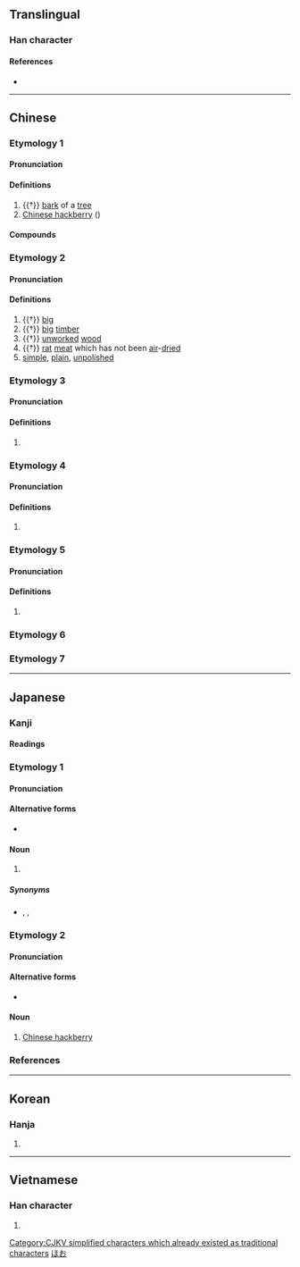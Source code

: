 {{character info/new}}
{{also|樸}}
==Translingual==

===Han character===
{{Han char|rn=75|rad=木|as=02|sn=6|four=43900|canj=DY|ids=⿰木卜}}

====References====
* {{Han ref|kx=0510.040|dkj=14428|dj=0894.030|hdz=21154.020|uh=6734|ud=26420|bh=A6B5|bd=42677}}

[[Category:CJKV simplified characters which already existed as traditional characters]]

----

==Chinese==

===Etymology 1===
{{zh-forms}}

====Pronunciation====
{{zh-pron
|m=pò
|c=pok3
|md=páuk
|mn=phoh
|mn-t=poh4/pog4
|mn-t_note=poh4 - vernacular; pog4 - literary
|w=4phoq
|mc=y
|oc=y
|cat=n
}}

====Definitions====
{{zh-hanzi}}

# {{†}} [[bark]] of a [[tree]]
# [[Chinese hackberry]] ({{taxlink|Celtis sinensis|species|noshow=1}})

====Compounds====
{{zh-der|fold=1|厚朴|朴硝|朴資茅斯|朴樹|朴仔}}

===Etymology 2===
{{zh-forms}}
{{rfe|zh|related to 樸 (plain and simple)? related to 樸 (unworked wood)? related to 璞 (unworked jade) (Schuessler, 2007)?}}

====Pronunciation====
{{zh-pron
|m=朴
|c=pok3
|mc=y
|oc=y
|cat=a,n
}}

====Definitions====
{{zh-hanzi}}

# {{†}} [[big]]
# {{†}} [[big]] [[timber]]
# {{†}} [[unworked]] [[wood]]
# {{†}} [[rat]] [[meat]] which has not been [[air]]-[[dried]]
# [[simple]], [[plain]], [[unpolished]]

===Etymology 3===
{{zh-forms}}

====Pronunciation====
{{zh-pron
|m=Pú
|cat=pn
}}

====Definitions====
{{zh-hanzi}}

# {{surname|lang=zh|nodot=1}} {{n-g|used by the Yi ({{l|zh|夷}}) people.}}

===Etymology 4===
{{zh-forms}}

====Pronunciation====
{{zh-pron
|m=Piáo
|c=pok3,piu4
|mn=xm:Phiâu/xm,qz:Phok
|mn-t=piao5/piou5
|w=4phoq
|cat=pn
}}

====Definitions====
{{zh-hanzi}}

# {{surname|lang=zh}}

===Etymology 5===
{{zh-forms}}

====Pronunciation====
{{zh-pron
|m=pō
|c=pok3,po1
|mn-t=poh4/pog4
|mn-t_note=poh4 - vernacular; pog4 - literary
|cat=n
}}

====Definitions====
{{zh-noun}}

# {{lb|zh|historical}} {{zh-only|朴刀|[[ancient]] [[sword]] with a long [[blade]] and a short [[hilt]]}}

===Etymology 6===
{{zh-see|樸}}

===Etymology 7===
{{zh-see|扑|v|to hit; beating stick}}

----

==Japanese==

===Kanji===
{{ja-kanji|grade=c|rs=木02}}

====Readings====
{{ja-readings
|goon=[[ほく]] (hoku)
|kanon=[[はく]] (haku)
|kanyoon=[[ぼく]] (boku)
|kun=[[ほお]] (hō), [[ほう]] (hō)
}}

===Etymology 1===
{{ja-kanjitab|ほお|yomi=k}}

====Pronunciation====
{{ja-pron|yomi=k|ほお|acc=1|acc_ref=DJR,NHK}}

====Alternative forms====
* {{ja-l|厚朴}}

====Noun====
{{ja-noun|ほお|hhira=ほほ}}

# {{vern|Japanese bigleaf magnolia}}

=====Synonyms=====
* {{ja-r|朴の木|ほおのき}}, {{ja-r|厚朴|こうぼく}}, {{ja-r|朴柏|ほおがしわ}}

===Etymology 2===
{{ja-kanjitab|えのき|yomi=irr}}

====Pronunciation====
{{ja-pron|yomi=irr|えのき|acc=0|acc_ref=DJR,NHK}}

====Alternative forms====
* {{ja-l|榎}}

====Noun====
{{ja-noun|えのき|エノキ}}

# [[Chinese hackberry]]

===References===
<references/>

[[Category:ja:Trees|ほお]]

----

==Korean==

===Hanja===
{{ko-hanja|hangeul=박|eumhun=후박나무|rv=bak|mr=pak|y=pak}}

# {{defn|lang=ko|sort=木02}}

----

==Vietnamese==

===Han character===
{{vi-hantu|[[phắc]], [[phác]], [[vóc]]|rs=木12}}

# {{defn|lang=vi|sort=木12}}